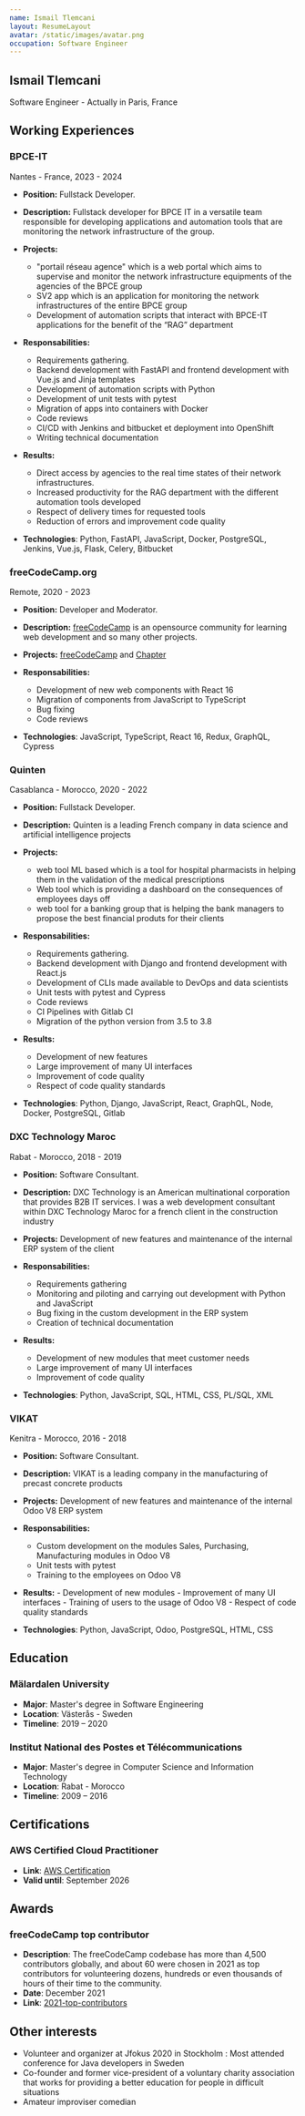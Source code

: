 ```yaml
---
name: Ismail Tlemcani
layout: ResumeLayout
avatar: /static/images/avatar.png
occupation: Software Engineer
---
```


## Ismail Tlemcani

Software Engineer - Actually in Paris, France

## Working Experiences

### BPCE-IT

<div className="!mt-0 text-sm italic text-gray-400">Nantes - France, 2023 - 2024</div>

- **Position:** Fullstack Developer.
- **Description:** Fullstack developer for BPCE IT in a versatile team responsible for developing applications and automation tools that are monitoring the network infrastructure of the group.
- **Projects:**
  - "portail réseau agence" which is a web portal which aims to supervise and monitor the network infrastructure equipments of the agencies of the BPCE group
  - SV2 app which is an application for monitoring the network infrastructures of the entire BPCE group
  - Development of automation scripts that interact with BPCE-IT applications for the benefit of the “RAG” department
- **Responsabilities:**

  - Requirements gathering.
  - Backend development with FastAPI and frontend development with Vue.js and Jinja templates
  - Development of automation scripts with Python
  - Development of unit tests with pytest
  - Migration of apps into containers with Docker
  - Code reviews
  - CI/CD with Jenkins and bitbucket et deployment into OpenShift
  - Writing technical documentation

- **Results:**
  - Direct access by agencies to the real time states of their network infrastructures.
  - Increased productivity for the RAG department with the different automation tools developed
  - Respect of delivery times for requested tools
  - Reduction of errors and improvement code quality
- **Technologies**: Python, FastAPI, JavaScript, Docker, PostgreSQL, Jenkins, Vue.js, Flask, Celery, Bitbucket

### freeCodeCamp.org

<div className="!mt-0 text-sm italic text-gray-400">Remote, 2020 - 2023</div>

- **Position:** Developer and Moderator.
- **Description:** [freeCodeCamp](https://www.freecodecamp.org/) is an opensource community for learning web development and so many other projects.
- **Projects:** [freeCodeCamp](https://www.freecodecamp.org/) and [Chapter](https://github.com/freeCodeCamp/chapter/)
- **Responsabilities:**

  - Development of new web components with React 16
  - Migration of components from JavaScript to TypeScript
  - Bug fixing
  - Code reviews

- **Technologies**: JavaScript, TypeScript, React 16, Redux, GraphQL, Cypress

### Quinten

<div className="!mt-0 text-sm italic text-gray-400">Casablanca - Morocco, 2020 - 2022</div>

- **Position:** Fullstack Developer.
- **Description:** Quinten is a leading French company in data science and artificial intelligence projects
- **Projects:**
  - web tool ML based which is a tool for hospital pharmacists in helping them in the validation of the medical prescriptions
  - Web tool which is providing a dashboard on the consequences of employees days off
  - web tool for a banking group that is helping the bank managers to propose the best financial produts for their clients
- **Responsabilities:**

  - Requirements gathering.
  - Backend development with Django and frontend development with React.js
  - Development of CLIs made available to DevOps and data scientists
  - Unit tests with pytest and Cypress
  - Code reviews
  - CI Pipelines with Gitlab CI
  - Migration of the python version from 3.5 to 3.8

- **Results:**
  - Development of new features
  - Large improvement of many UI interfaces
  - Improvement of code quality
  - Respect of code quality standards
- **Technologies**: Python, Django, JavaScript, React, GraphQL, Node, Docker, PostgreSQL, Gitlab

### DXC Technology Maroc

<div className="!mt-0 text-sm italic text-gray-400">Rabat - Morocco, 2018 - 2019</div>

- **Position:** Software Consultant.
- **Description:** DXC Technology is an American multinational corporation that provides B2B IT services. I was a web development consultant within DXC Technology Maroc for a french client in the construction industry
- **Projects:** Development of new features and maintenance of the internal ERP system of the client
- **Responsabilities:**

  - Requirements gathering
  - Monitoring and piloting and carrying out development with Python and JavaScript
  - Bug fixing in the custom development in the ERP system
  - Creation of technical documentation

- **Results:**
  - Development of new modules that meet customer needs
  - Large improvement of many UI interfaces
  - Improvement of code quality
- **Technologies**: Python, JavaScript, SQL, HTML, CSS, PL/SQL, XML

### VIKAT

<div className="!mt-0 text-sm italic text-gray-400">Kenitra - Morocco, 2016 - 2018</div>

- **Position:** Software Consultant.
- **Description:** VIKAT is a leading company in the manufacturing of precast concrete products
- **Projects:** Development of new features and maintenance of the internal Odoo V8 ERP system
- **Responsabilities:**

  - Custom development on the modules Sales, Purchasing, Manufacturing modules in Odoo V8
  - Unit tests with pytest
  - Training to the employees on Odoo V8

- **Results:** - Development of new modules - Improvement of many UI interfaces - Training of users to the usage of Odoo V8 - Respect of code quality standards
- **Technologies**: Python, JavaScript, Odoo, PostgreSQL, HTML, CSS

## Education

### Mälardalen University

- **Major**: Master's degree in Software Engineering
- **Location**: Västerås - Sweden
- **Timeline**: 2019 – 2020

### Institut National des Postes et Télécommunications

- **Major**: Master's degree in Computer Science and Information Technology
- **Location**: Rabat - Morocco
- **Timeline**: 2009 – 2016

## Certifications

### AWS Certified Cloud Practitioner

- **Link**: [AWS Certification](https://www.credly.com/badges/37e55fd0-726a-43a0-b825-1190999b3d8a/linked_in_profile)
- **Valid until**: September 2026

## Awards

### freeCodeCamp top contributor

- **Description**: The freeCodeCamp codebase has more than 4,500 contributors globally, and about 60 were chosen in 2021 as top contributors for volunteering dozens, hundreds or even thousands of hours of their time to the community.
- **Date**: December 2021
- **Link**: [2021-top-contributors](https://www.freecodecamp.org/news/2021-top-contributors/)

## Other interests

- Volunteer and organizer at Jfokus 2020 in Stockholm : Most attended conference for Java developers in Sweden
- Co-founder and former vice-president of a voluntary charity association that works for providing a better education for people in difficult situations
- Amateur improviser comedian
